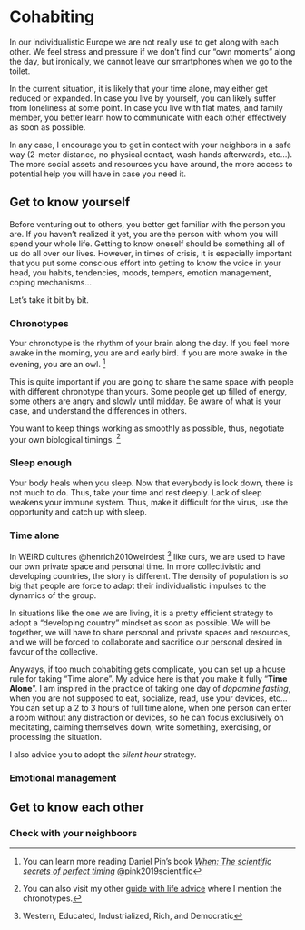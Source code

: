 # Cohabiting

In our individualistic Europe we are not really use to get along with each other. We feel stress and pressure if we don’t find our “own moments” along the day, but ironically, we cannot leave our smartphones when we go to the toilet.

In the current situation, it is likely that your time alone, may either get reduced or expanded. In case you live by yourself, you can likely suffer from loneliness at some point. In case you live with flat mates, and family member, you better learn how to communicate with each other effectively as soon as possible. 

In any case, I encourage you to get in contact with your neighbors in a safe way (2-meter distance, no physical contact, wash hands afterwards, etc…). The more social assets and resources you have around, the more access to potential help you will have in case you need it.

## Get to know yourself

Before venturing out to others, you better get familiar with the person you are. If you haven’t realized it yet, you are the person with whom you will spend your whole life. Getting to know oneself should be something all of us do all over our lives. However, in times of crisis, it is especially important that you put some conscious effort into getting to know the voice in your head, you habits, tendencies, moods, tempers, emotion management, coping mechanisms…

Let’s take it bit by bit. 


### Chronotypes


Your chronotype is the rhythm of your brain along the day. If you feel more awake in the morning, you are and early bird. If you are more awake in the evening, you are an owl. ^[You can learn more reading Daniel Pin’s book [*When: The scientific secrets of perfect timing*](https://www.amazon.com/When-Scientific-Secrets-Perfect-Timing/dp/0735210624) @pink2019scientific]

This is quite important if you are going to share the same space with people with different chronotype than yours. Some people get up filled of energy, some others are angry and slowly until midday. Be aware of what is your case, and understand the differences in others. 

You want to keep things working as smoothly as possible, thus, negotiate your own biological timings. ^[You can also visit my other [guide with life advice](LINKLINKLINK) where I mention the chronotypes.]

### Sleep enough

Your body heals when you sleep. Now that everybody is lock down, there is not much to do. Thus, take your time and rest deeply. Lack of sleep weakens your immune system. Thus, make it difficult for the virus, use the opportunity and catch up with sleep. 

### Time alone

In WEIRD cultures @henrich2010weirdest ^[Western, Educated, Industrialized, Rich, and Democratic] like ours, we are used to have our own private space and personal time. In more collectivistic and developing countries, the story is different. The density of population is so big that people are force to adapt their individualistic impulses to the dynamics of the group. 

In situations like the one we are living, it is a pretty efficient strategy to adopt a "developing country" mindset as soon as possible. We will be together, we will have to share personal and private spaces and resources, and we will be forced to collaborate and sacrifice our personal desired in favour of the collective.

Anyways, if too much cohabiting gets complicate, you can set up a house rule for taking "Time alone". My advice here is that you make it fully "**Time Alone**". I am inspired in the practice of taking one day of *dopamine fasting*, when you are not supposed to eat, socialize, read, use your devices, etc... You can set up a 2 to 3 hours of full time alone, when one person can enter a room without any distraction or devices, so he can focus exclusively on meditating, calming themselves down, write something, exercising, or processing the situation. 

I also advice you to adopt the *silent hour* strategy. 


### Emotional management


## Get to know each other


### Check with your neighboors 